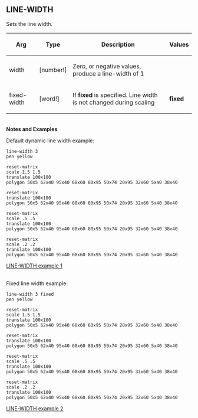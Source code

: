 == LINE-WIDTH== 

Sets the line width.

{| cellspacing="1" cellpadding="4" border="0" style="background: black; color: black"
! bgcolor="silver" | Arg 
! bgcolor="silver" | Type 
! bgcolor="silver" | Description
! bgcolor="silver" | Values
|- 
| bgcolor="white" | width
| bgcolor="white" | [number!]
| bgcolor="white" | Zero, or negative values, produce a line-width of 1
| bgcolor="white" | 
|- 
| bgcolor="white" | fixed-width
| bgcolor="white" | [word!]
| bgcolor="white" | If '''fixed''' is specified. Line width is not changed during scaling
| bgcolor="white" | '''fixed'''
|}
<br>'''Notes and Examples'''

Default dynamic line width example:

<pre>
line-width 3
pen yellow

reset-matrix
scale 1.5 1.5
translate 100x100
polygon 50x5 62x40 95x40 68x60 80x95 50x74 20x95 32x60 5x40 38x40

reset-matrix		
translate 100x100
polygon 50x5 62x40 95x40 68x60 80x95 50x74 20x95 32x60 5x40 38x40

reset-matrix
scale .5 .5
translate 100x100
polygon 50x5 62x40 95x40 68x60 80x95 50x74 20x95 32x60 5x40 38x40

reset-matrix
scale .2 .2
translate 100x100
polygon 50x5 62x40 95x40 68x60 80x95 50x74 20x95 32x60 5x40 38x40
</pre>

[[images/LINE-WIDTH-1.png|LINE-WIDTH example 1]]

<br>

Fixed line width example:


<pre>
line-width 3 fixed
pen yellow

reset-matrix
scale 1.5 1.5
translate 100x100
polygon 50x5 62x40 95x40 68x60 80x95 50x74 20x95 32x60 5x40 38x40

reset-matrix		
translate 100x100
polygon 50x5 62x40 95x40 68x60 80x95 50x74 20x95 32x60 5x40 38x40

reset-matrix
scale .5 .5
translate 100x100
polygon 50x5 62x40 95x40 68x60 80x95 50x74 20x95 32x60 5x40 38x40

reset-matrix
scale .2 .2
translate 100x100
polygon 50x5 62x40 95x40 68x60 80x95 50x74 20x95 32x60 5x40 38x40
</pre>

[[images/LINE-WIDTH-2.png|LINE-WIDTH example 2]]

<br>